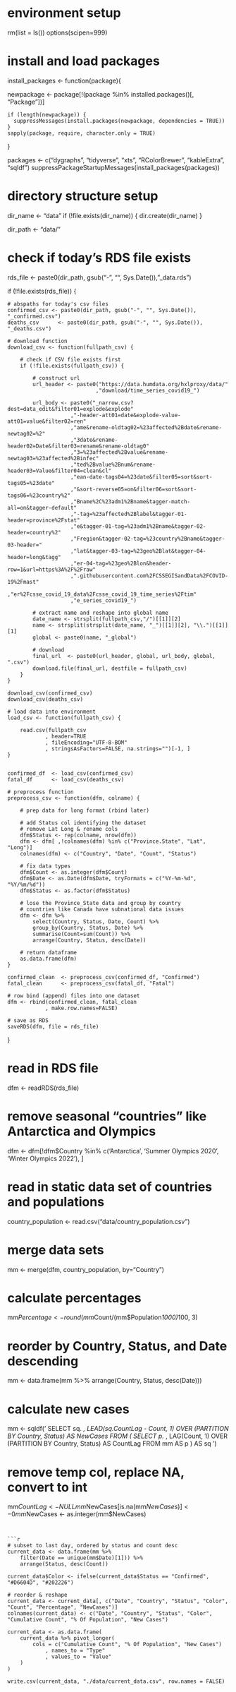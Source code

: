 # environment setup 
rm(list = ls())
options(scipen=999)

# install and load packages  
install_packages <- function(package){
  
  newpackage <- package[!(package %in% installed.packages()[, "Package"])]
      
    if (length(newpackage)) {
      suppressMessages(install.packages(newpackage, dependencies = TRUE))
    }
    sapply(package, require, character.only = TRUE)
}

packages <- c("dygraphs", "tidyverse", "xts", "RColorBrewer", "kableExtra", "sqldf")
suppressPackageStartupMessages(install_packages(packages))

# directory structure setup 
dir_name <- "data"
if (!file.exists(dir_name)) {
    dir.create(dir_name)
}

dir_path <- "data/"

# check if today's RDS file exists
rds_file <- paste0(dir_path, gsub("-", "", Sys.Date()), "_data.rds")

if (!file.exists(rds_file)) {
    
    # abspaths for today's csv files
    confirmed_csv <- paste0(dir_path, gsub("-", "", Sys.Date()), "_confirmed.csv")
    deaths_csv      <- paste0(dir_path, gsub("-", "", Sys.Date()), "_deaths.csv")
    
    # download function 
    download_csv <- function(fullpath_csv) {
    
        # check if CSV file exists first 
        if (!file.exists(fullpath_csv)) {
        
            # construct url 
            url_header <- paste0("https://data.humdata.org/hxlproxy/data/"
                                ,"download/time_series_covid19_")
            
            url_body <- paste0("_narrow.csv?dest=data_edit&filter01=explode&explode"
                        ,"-header-att01=date&explode-value-att01=value&filter02=ren"
                        ,"ame&rename-oldtag02=%23affected%2Bdate&rename-newtag02=%2"
                        ,"3date&rename-header02=Date&filter03=rename&rename-oldtag0"
                        ,"3=%23affected%2Bvalue&rename-newtag03=%23affected%2Binfec"
                        ,"ted%2Bvalue%2Bnum&rename-header03=Value&filter04=clean&cl"
                        ,"ean-date-tags04=%23date&filter05=sort&sort-tags05=%23date"
                        ,"&sort-reverse05=on&filter06=sort&sort-tags06=%23country%2"
                        ,"Bname%2C%23adm1%2Bname&tagger-match-all=on&tagger-default"
                        ,"-tag=%23affected%2Blabel&tagger-01-header=province%2Fstat"
                        ,"e&tagger-01-tag=%23adm1%2Bname&tagger-02-header=country%2"
                        ,"Fregion&tagger-02-tag=%23country%2Bname&tagger-03-header="
                        ,"lat&tagger-03-tag=%23geo%2Blat&tagger-04-header=long&tagg"
                        ,"er-04-tag=%23geo%2Blon&header-row=1&url=https%3A%2F%2Fraw"
                        ,".githubusercontent.com%2FCSSEGISandData%2FCOVID-19%2Fmast"
                        ,"er%2Fcsse_covid_19_data%2Fcsse_covid_19_time_series%2Ftim"
                        ,"e_series_covid19_")
            
            # extract name and reshape into global name 
            date_name <- strsplit(fullpath_csv,"/")[[1]][2]
            name <- strsplit(strsplit(date_name, "_")[[1]][2], "\\.")[[1]][1]
            global <- paste0(name, "_global")    
            
            # download
            final_url  <- paste0(url_header, global, url_body, global, ".csv")
            download.file(final_url, destfile = fullpath_csv)        
        }
    }
    
    download_csv(confirmed_csv)
    download_csv(deaths_csv)
    
    # load data into environment
    load_csv <- function(fullpath_csv) { 
    
        read.csv(fullpath_csv
                , header=TRUE
                , fileEncoding="UTF-8-BOM"
                , stringsAsFactors=FALSE, na.strings="")[-1, ]
    }
    
        
    confirmed_df  <- load_csv(confirmed_csv)
    fatal_df      <- load_csv(deaths_csv)
    
    # preprocess function
    preprocess_csv <- function(dfm, colname) {
    
        # prep data for long format (rbind later)
        
        # add Status col identifying the dataset
        # remove Lat Long & rename cols 
        dfm$Status <- rep(colname, nrow(dfm))
        dfm <- dfm[ ,!colnames(dfm) %in% c("Province.State", "Lat", "Long")]
        colnames(dfm) <- c("Country", "Date", "Count", "Status")
        
        # fix data types 
        dfm$Count <- as.integer(dfm$Count)
        dfm$Date <- as.Date(dfm$Date, tryFormats = c("%Y-%m-%d", "%Y/%m/%d"))
        dfm$Status <- as.factor(dfm$Status)
    
        # lose the Province_State data and group by country 
        # countries like Canada have subnational data issues 
        dfm <- dfm %>% 
            select(Country, Status, Date, Count) %>%
            group_by(Country, Status, Date) %>%
            summarise(Count=sum(Count)) %>%
            arrange(Country, Status, desc(Date))
        
        # return dataframe 
        as.data.frame(dfm)
    }
    
    confirmed_clean  <- preprocess_csv(confirmed_df, "Confirmed")
    fatal_clean      <- preprocess_csv(fatal_df, "Fatal")

    # row bind (append) files into one dataset 
    dfm <- rbind(confirmed_clean, fatal_clean
                , make.row.names=FALSE)
    
    # save as RDS 
    saveRDS(dfm, file = rds_file)
}

# read in RDS file 
dfm <- readRDS(rds_file)

# remove seasonal "countries" like Antarctica and Olympics
dfm <- dfm[!dfm$Country %in% c('Antarctica', 'Summer Olympics 2020', 'Winter Olympics 2022'), ]

# read in static data set of countries and populations
country_population <- read.csv("data/country_population.csv")

# merge data sets
mm <- merge(dfm, country_population, by="Country")

# calculate percentages
mm$Percentage <- round(mm$Count/(mm$Population*1000)*100, 3)

# reorder by Country, Status, and Date descending
mm <- data.frame(mm %>% arrange(Country, Status, desc(Date)))

# calculate new cases
mm <- sqldf('
    SELECT 
        sq.*
        , LEAD(sq.CountLag - Count, 1) OVER (PARTITION BY Country, Status) AS NewCases
    FROM (
        SELECT 
            p.*
            , LAG(Count, 1) OVER (PARTITION BY Country, Status) AS CountLag
        FROM mm AS p
        ) AS sq
')

# remove temp col, replace NA, convert to int
mm$CountLag <- NULL
mm$NewCases[is.na(mm$NewCases)] <- 0
mm$NewCases <- as.integer(mm$NewCases)
```


```r
# subset to last day, ordered by status and count desc
current_data <- data.frame(mm %>%
    filter(Date == unique(mm$Date)[1])) %>%
    arrange(Status, desc(Count))

current_data$Color <- ifelse(current_data$Status == "Confirmed", "#D6604D", "#202226")

# reorder & reshape
current_data <- current_data[, c("Date", "Country", "Status", "Color", "Count", "Percentage", "NewCases")]
colnames(current_data) <- c("Date", "Country", "Status", "Color", "Cumulative Count", "% Of Population", "New Cases")

current_data <- as.data.frame(
    current_data %>% pivot_longer(
        cols = c("Cumulative Count", "% Of Population", "New Cases")
            , names_to = "Type"
            , values_to = "Value"
    )
)

write.csv(current_data, "./data/current_data.csv", row.names = FALSE)
```





























